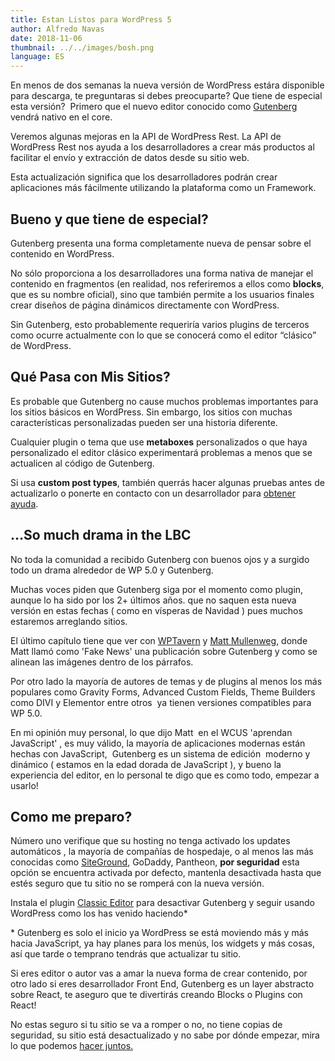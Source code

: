 ```yaml
---
title: Estan Listos para WordPress 5
author: Alfredo Navas
date: 2018-11-06
thumbnail: ../../images/bosh.png
language: ES
---
```


En menos de dos semanas la nueva versión de WordPress estára disponible para descarga, te preguntaras si debes preocuparte? Que tiene de especial esta versión?  Primero que el nuevo editor conocido como [Gutenberg](https://wordpress.org/gutenberg/) vendrá nativo en el core.

Veremos algunas mejoras en la API de WordPress Rest. La API de WordPress Rest nos ayuda a los desarrolladores a crear más productos al facilitar el envío y extracción de datos desde su sitio web.

Esta actualización significa que los desarrolladores podrán crear aplicaciones más fácilmente utilizando la plataforma como un Framework.


## Bueno y que tiene de especial?

Gutenberg presenta una forma completamente nueva de pensar sobre el contenido en WordPress. 

No sólo proporciona a los desarrolladores una forma nativa de manejar el contenido en fragmentos (en realidad, nos referiremos a ellos como **blocks**, que es su nombre oficial), sino que también permite a los usuarios finales crear diseños de página dinámicos directamente con WordPress.

Sin Gutenberg, esto probablemente requeriría varios plugins de terceros como ocurre actualmente con lo que se conocerá como el editor “clásico” de WordPress.

## Qué Pasa con Mis Sitios?

Es probable que Gutenberg no cause muchos problemas importantes para los sitios básicos en WordPress. Sin embargo, los sitios con muchas características personalizadas pueden ser una historia diferente.

Cualquier plugin o tema que use **metaboxes** personalizados o que haya personalizado el editor clásico experimentará problemas a menos que se actualicen al código de Gutenberg.

Si usa **custom post types**, también querrás hacer algunas pruebas antes de actualizarlo o ponerte en contacto con un desarrollador para [obtener ayuda](/contact).


## ...So much drama in the LBC

No toda la comunidad a recibido Gutenberg con buenos ojos y a surgido todo un drama alrededor de WP 5.0 y Gutenberg.

Muchas voces piden que Gutenberg siga por el momento como plugin, aunque lo ha sido por los 2+ últimos años. que no saquen esta nueva versión en estas fechas ( como en vísperas de Navidad ) pues muchos estaremos arreglando sitios.

El último capítulo tiene que ver con [WPTavern](https://www.wptavern.com) y [Matt Mullenweg](https://twitter.com/photomatt), donde Matt llamó como 'Fake News' una publicación sobre Gutenberg y como se alinean las imágenes dentro de los párrafos.

Por otro lado la mayoría de autores de temas y de plugins al menos los más populares como Gravity Forms, Advanced Custom Fields, Theme Builders como DIVI y Elementor entre otros  ya tienen versiones compatibles para WP 5.0.

En mi opinión muy personal, lo que dijo Matt  en el WCUS 'aprendan JavaScript' , es muy válido, la mayoría de aplicaciones modernas están hechas con JavaScript,  Gutenberg es un sistema de edición  moderno y dinámico ( estamos en la edad dorada de JavaScript ), y bueno la experiencia del editor, en lo personal te digo que es como todo, empezar a usarlo! 

## Como me preparo?

Número uno verifique que su hosting no tenga activado los updates automáticos , la mayoría de compañías de hospedaje, o al menos las más conocidas como [SiteGround](https://www.siteground.com/go/elpuas-gutenberg), GoDaddy, Pantheon, **por seguridad** esta opción se encuentra activada por defecto, mantenla desactivada hasta que estés seguro que tu sitio no se romperá con la nueva versión.

Instala el plugin [Classic Editor](https://wordpress.org/plugins/classic-editor/) para desactivar Gutenberg y seguir usando WordPress como los has venido haciendo\*

\* Gutenberg es solo el inicio ya WordPress se está moviendo más y más hacia JavaScript, ya hay planes para los menús, los widgets y más cosas, así que tarde o temprano tendrás que actualizar tu sitio.

Si eres editor o autor vas a amar la nueva forma de crear contenido, por otro lado si eres desarrollador Front End, Gutenberg es un layer abstracto sobre React, te aseguro que te divertirás creando Blocks o Plugins con React!

No estas seguro si tu sitio se va a romper o no, no tiene copias de seguridad, su sitio está desactualizado y no sabe por dónde empezar, mira lo que podemos [hacer juntos.](/what-i-do/)
